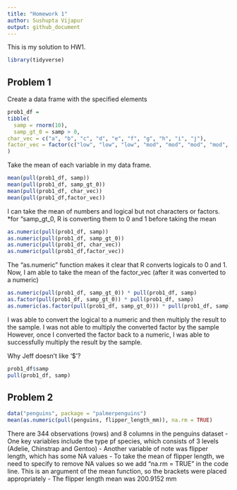 ```yaml
---
title: "Homework 1"
author: Sushupta Vijapur
output: github_document
---
```

This is my solution to HW1.

``` r
library(tidyverse)
```

## Problem 1

Create a data frame with the specified elements

``` r
prob1_df = 
tibble(
  samp = rnorm(10),
  samp_gt_0 = samp > 0,
char_vec = c("a", "b", "c", "d", "e", "f", "g", "h", "i", "j"),
factor_vec = factor(c("low", "low", "low", "mod", "mod", "mod", "mod", "high", "high", "high"))
)
```

Take the mean of each variable in my data frame.
```r
mean(pull(prob1_df, samp))
mean(pull(prob1_df, samp_gt_0))
mean(pull(prob1_df, char_vec))
mean(pull(prob1_df,factor_vec))
```

I can take the mean of numbers and logical but not characters or factors.
  *for "samp_gt_0, R is converting them to 0 and 1 before taking the     mean

```r
as.numeric(pull(prob1_df, samp))
as.numeric(pull(prob1_df, samp_gt_0))
as.numeric(pull(prob1_df, char_vec))
as.numeric(pull(prob1_df,factor_vec))
```

The "as.numeric" function makes it clear that R converts logicals to 0 and 1.
Now, I am able to take the mean of the factor_vec (after it was converted to a numeric)

```r
as.numeric(pull(prob1_df, samp_gt_0)) * pull(prob1_df, samp)
as.factor(pull(prob1_df, samp_gt_0)) * pull(prob1_df, samp)
as.numeric(as.factor(pull(prob1_df, samp_gt_0))) * pull(prob1_df, samp)
```

I was able to convert the logical to a numeric and then multiply the result to the sample.
I was not able to multiply the converted factor by the sample
However, once I converted the factor back to a numeric, I was able to successfully multiply the result by the sample.

Why Jeff doesn't like '$'?

```r
prob1_df$samp
pull(prob1_df, samp)
```


## Problem 2
```r
data("penguins", package = "palmerpenguins")
mean(as.numeric(pull(penguins, flipper_length_mm)), na.rm = TRUE)
```
There are 344 observations (rows) and 8 columns in the penguins dataset
  - One key variables include the type pf species, which consists of 3      levels (Adelie, Chinstrap and Gentoo)
  - Another variable of note was flipper length, which has some NA          values 
  - To take the mean of flipper length, we need to specify to remove NA     values so we add "na.rm = TRUE" in the code line. This is an            argument of the mean function, so the brackets were placed              appropriately
  - The flipper length mean was 200.9152 mm
